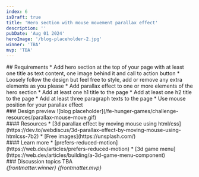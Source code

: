```yaml
---
index: 6
isDraft: true
title: 'Hero section with mouse movement parallax effect'
description: ''
pubDate: 'Aug 01 2024'
heroImage: '/blog-placeholder-2.jpg'
winner: 'TBA'
mvp: 'TBA'
---
```


<Section>
  ## Requirements
  * Add hero section at the top of your page with at least one title as text content, one image behind it and call to action button
  * Loosely follow the design but feel free to style, add or remove any extra elements as you please
  * Add parallax effect to one or more elements of the hero section
  * Add at least one h1 title to the page
  * Add at least one h2 title to the page
  * Add at least three paragraph texts to the page
  * <Special /> Use mouse position for your parallax effect
</Section>

<Section>
  ### Design preview
  ![blog placeholder](/fe-hunger-games/challenge-resources/parallax-mouse-move.gif)
</Section>

<Section>
  #### Resources
  * [3d parallax effect by moving mouse using html/css](https://dev.to/webdiscus/3d-parallax-effect-by-moving-mouse-using-htmlcss-7b2)
  * [Free images](https://unsplash.com/)
</Section>

<Section>
  #### Learn more
  * [prefers-reduced-motion](https://web.dev/articles/prefers-reduced-motion)
  * [3d game menu](https://web.dev/articles/building/a-3d-game-menu-component)
</Section>

<Section>
  ### Discussion topics
  TBA
</Section>

<Winner>
  <em>{frontmatter.winner}</em>
</Winner>

<MVP>
  <em>{frontmatter.mvp}</em>
</MVP>
